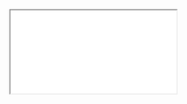 
<Meta title="Module 1: Foundations/Section 1: Atoms/Nav Bar Link/Requirements" />

<style>{`
  /* IMPORTANT to get iframes full-screening */
  html { overflow: hidden; }
  .sbdocs { padding: 0; }
  .sbdocs-content { width: calc(100%-2px); max-width: unset;}
`}</style>

<iframe
  src={'http://uxdesign.fmr.com/users/Bethany_Clark/Leap/SmallChange/Web/published-assets/m1-atom-nav-bar-link.pdf'}
  style={{ width: '100%', height: '100vh' }}
></iframe>
